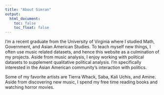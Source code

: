 ---
title: "About Simran"
output:
  html_document:
    toc: false
    toc_float: false
---

I'm a recent graduate from the University of Virginia where I studied Math, Government, and Asian American Studies.  To teach myself new things, I often use music related datasets, and hence this website as a culmination of my projects. Aside from music analysis, I enjoy working with political datasets to supplement qualitative political analysis.  I'm specifically interested in the Asian American community's interaction with politics.  

Some of my favorite artists are Tierra Whack, Saba, Kali Uchis, and Amine.  Aside from discovering new music, I spend my free time reading books and watching horror movies.
